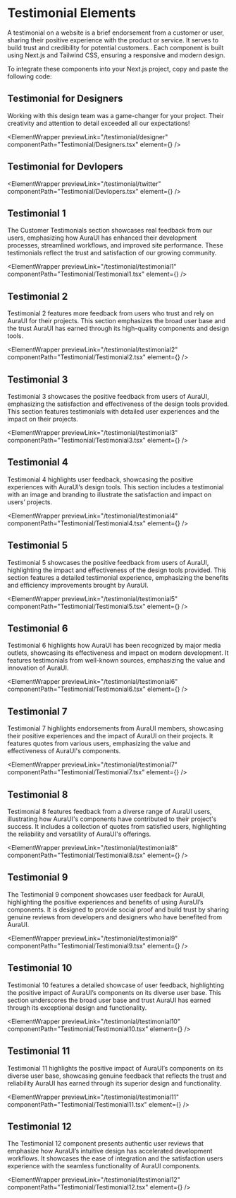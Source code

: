 
# Testimonial Elements

A testimonial on a website is a brief endorsement from a customer or user, sharing their positive experience with the product or service. It serves to build trust and credibility for potential customers.. Each component is built using Next.js and Tailwind CSS, ensuring a responsive and modern design.

To integrate these components into your Next.js project, copy and paste the following code:

## Testimonial for Designers

Working with this design team was a game-changer for your project. Their creativity and attention to detail exceeded all our expectations!

<ElementWrapper
  previewLink="/testimonial/designer"
  componentPath="Testimonial/Designers.tsx"
  element={<Designers />}
/>

## Testimonial for Devlopers

<ElementWrapper
  previewLink="/testimonial/twitter"
  componentPath="Testimonial/Devlopers.tsx"
  element={<Devlopers />}
/>

## Testimonial 1

The Customer Testimonials section showcases real feedback from our users, emphasizing how AuraUI has enhanced their development processes, streamlined workflows, and improved site performance. These testimonials reflect the trust and satisfaction of our growing community.

<ElementWrapper
  previewLink="/testimonial/testimonial1"
  componentPath="Testimonial/Testimonial1.tsx"
  element={<Testimonial1 />}
/>

## Testimonial 2

Testimonial 2 features more feedback from users who trust and rely on AuraUI for their projects. This section emphasizes the broad user base and the trust AuraUI has earned through its high-quality components and design tools.

<ElementWrapper
  previewLink="/testimonial/testimonial2"
  componentPath="Testimonial/Testimonial2.tsx"
  element={<Testimonial2 />}
/>

## Testimonial 3

Testimonial 3 showcases the positive feedback from users of AuraUI, emphasizing the satisfaction and effectiveness of the design tools provided. This section features testimonials with detailed user experiences and the impact on their projects.

<ElementWrapper
  previewLink="/testimonial/testimonial3"
  componentPath="Testimonial/Testimonial3.tsx"
  element={<Testimonial3 />}
/>

## Testimonial 4

Testimonial 4 highlights user feedback, showcasing the positive experiences with AuraUI’s design tools. This section includes a testimonial with an image and branding to illustrate the satisfaction and impact on users’ projects.

<ElementWrapper
  previewLink="/testimonial/testimonial4"
  componentPath="Testimonial/Testimonial4.tsx"
  element={<Testimonial4 />}
/>

## Testimonial 5

Testimonial 5 showcases the positive feedback from users of AuraUI, highlighting the impact and effectiveness of the design tools provided. This section features a detailed testimonial experience, emphasizing the benefits and efficiency improvements brought by AuraUI.

<ElementWrapper
  previewLink="/testimonial/testimonial5"
  componentPath="Testimonial/Testimonial5.tsx"
  element={<Testimonial5 />}
/>

## Testimonial 6

Testimonial 6 highlights how AuraUI has been recognized by major media outlets, showcasing its effectiveness and impact on modern development. It features testimonials from well-known sources, emphasizing the value and innovation of AuraUI.

<ElementWrapper
  previewLink="/testimonial/testimonial6"
  componentPath="Testimonial/Testimonial6.tsx"
  element={<Testimonial6 />}
/>

## Testimonial 7

Testimonial 7 highlights endorsements from AuraUI members, showcasing their positive experiences and the impact of AuraUI on their projects. It features quotes from various users, emphasizing the value and effectiveness of AuraUI's components.

<ElementWrapper
  previewLink="/testimonial/testimonial7"
  componentPath="Testimonial/Testimonial7.tsx"
  element={<Testimonial7 />}
/>

## Testimonial 8

Testimonial 8 features feedback from a diverse range of AuraUI users, illustrating how AuraUI's components have contributed to their project's success. It includes a collection of quotes from satisfied users, highlighting the reliability and versatility of AuraUI's offerings.

<ElementWrapper
  previewLink="/testimonial/testimonial8"
  componentPath="Testimonial/Testimonial8.tsx"
  element={<Testimonial8 />}
/>

## Testimonial 9

The Testimonial 9 component showcases user feedback for AuraUI, highlighting the positive experiences and benefits of using AuraUI’s components. It is designed to provide social proof and build trust by sharing genuine reviews from developers and designers who have benefited from AuraUI.

<ElementWrapper
  previewLink="/testimonial/testimonial9"
  componentPath="Testimonial/Testimonial9.tsx"
  element={<Testimonial9 />}
/>

## Testimonial 10

Testimonial 10 features a detailed showcase of user feedback, highlighting the positive impact of AuraUI’s components on its diverse user base. This section underscores the broad user base and trust AuraUI has earned through its exceptional design and functionality.

<ElementWrapper
  previewLink="/testimonial/testimonial10"
  componentPath="Testimonial/Testimonial10.tsx"
  element={<Testimonial10 />}
/>

## Testimonial 11

Testimonial 11 highlights the positive impact of AuraUI’s components on its diverse user base, showcasing genuine feedback that reflects the trust and reliability AuraUI has earned through its superior design and functionality.

<ElementWrapper
  previewLink="/testimonial/testimonial11"
  componentPath="Testimonial/Testimonial11.tsx"
  element={<Testimonial11 />}
/>

## Testimonial 12

The Testimonial 12 component presents authentic user reviews that emphasize how AuraUI’s intuitive design has accelerated development workflows. It showcases the ease of integration and the satisfaction users experience with the seamless functionality of AuraUI components.

<ElementWrapper
  previewLink="/testimonial/testimonial12"
  componentPath="Testimonial/Testimonial12.tsx"
  element={<Testimonial12 />}
/>
